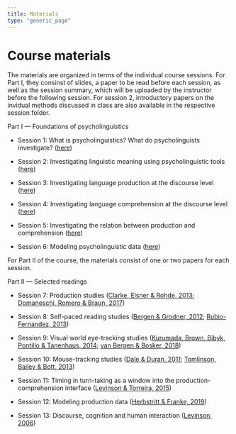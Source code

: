 ```yaml
---
title: Materials
type: "generic_page"
---
```


# Course materials

The materials are organized in terms of the individual course sessions. For Part I, they consinst of slides, a paper to be read before each session, as well as the session summary, which will be uploaded by the instructor before the following session. For session 2, introductory papers on the invidual methods discussed in class are also available in the respective session folder.

Part I --- Foundations of psycholinguistics

- Session 1: What is psycholinguistics? What do psycholinguists investigate? ([here](https://github.com/vini-macuch-silva/intro-to-psycholinguistics/tree/master/materials/S01))

- Session 2: Investigating linguistic meaning using psycholinguistic tools ([here](https://github.com/vini-macuch-silva/intro-to-psycholinguistics/tree/master/materials/S02))

- Session 3: Investigating language production at the discourse level ([here](https://github.com/vini-macuch-silva/intro-to-psycholinguistics/tree/master/materials/S03))

- Session 4: Investigating language comprehension at the discourse level ([here](https://github.com/vini-macuch-silva/intro-to-psycholinguistics/tree/master/materials/S04))

- Session 5: Investigating the relation between production and comprehension ([here](https://github.com/vini-macuch-silva/intro-to-psycholinguistics/tree/master/materials/S05))

- Session 6: Modeling psycholinguistic data ([here](https://github.com/vini-macuch-silva/intro-to-psycholinguistics/tree/master/materials/S06))

For Part II of the course, the materials consist of one or two papers for each session.

Part II --- Selected readings

- Session 7: Production studies ([Clarke, Elsner & Rohde, 2013](https://github.com/vini-macuch-silva/intro-to-psycholinguistics/tree/master/materials/S07-Clarke,Elsner&Rohde(2013).pdf); [Domaneschi, Romero & Braun, 2017](https://github.com/vini-macuch-silva/intro-to-psycholinguistics/tree/master/materials/S07-Domaneschi,Romero&Braun(2017).pdf))

- Session 8: Self-paced reading studies ([Bergen & Grodner, 2012](https://github.com/vini-macuch-silva/intro-to-psycholinguistics/tree/master/materials/S08-Bergen&Grodner(2012).pdf); [Rubio-Fernandez, 2013](https://github.com/vini-macuch-silva/intro-to-psycholinguistics/tree/master/materials/S08-Rubio-Fernandez(2013).pdf))

- Session 9: Visual world eye-tracking studies ([Kurumada, Brown, Bibyk, Pontillo & Tanenhaus, 2014](https://github.com/vini-macuch-silva/intro-to-psycholinguistics/tree/master/materials/S09-Kurumada,Brown,Bibyk,Pontillo&Tanenhaus(2014).pdf); [van Bergen & Bosker, 2018](https://github.com/vini-macuch-silva/intro-to-psycholinguistics/tree/master/materials/S09-vanBergen&Bosker(2018).pdf))

- Session 10: Mouse-tracking studies ([Dale & Duran, 2011](https://github.com/vini-macuch-silva/intro-to-psycholinguistics/tree/master/materials/S10-Dale&Duran(2011).pdf); [Tomlinson, Bailey & Bott, 2013](https://github.com/vini-macuch-silva/intro-to-psycholinguistics/tree/master/materials/S10-Tomlinson,Bailey&Bott(2013).pdf))

- Session 11: Timing in turn-taking as a window into the production-comprehension interface ([Levinson & Torreira, 2015](https://github.com/vini-macuch-silva/intro-to-psycholinguistics/tree/master/materials/S11-Levinson&Torreira(2015).pdf))

- Session 12: Modeling production data ([Herbstritt & Franke, 2019](https://github.com/vini-macuch-silva/intro-to-psycholinguistics/tree/master/materials/S12-Herbstritt&Franke(2019).pdf))

- Session 13: Discourse, cognition and human interaction ([Levinson, 2006](https://github.com/vini-macuch-silva/intro-to-psycholinguistics/tree/master/materials/S13-Levinson(2006).pdf))
